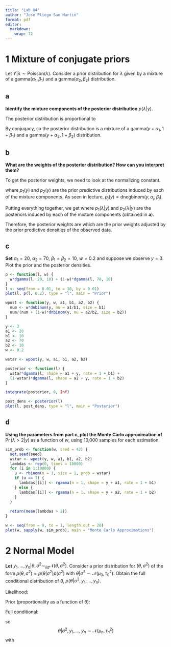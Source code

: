 ```yaml
---
title: "Lab 04"
author: "Jose Pliego San Martin"
format: pdf
editor: 
  markdown: 
    wrap: 72
---
```


# 1 Mixture of conjugate priors

Let $Y|\lambda \sim \text{Poisson}(\lambda)$. Consider a prior
distribution for $\lambda$ given by a mixture of a
$\text{gamma}(\alpha_1, \beta_1)$ and a
$\text{gamma}(\alpha_2, \beta_2)$ distribution.

## a

**Identify the mixture components of the posterior distribution**
$p(\lambda | y)$.

```{=tex}
\begin{align*}
p(\lambda) &= wp_1(\lambda) + (1-w)p_2(\lambda),\\
p_1(\lambda) &= \text{dgamma}(\lambda, \alpha_1, \beta_1),\\
p_2(\lambda) &= \text{dgamma}(\lambda, \alpha_2, \beta_2),\\
p(y|\lambda) &= \lambda^y e^{-\lambda} /y!.
\end{align*}
```
The posterior distribution is proportional to \begin{align*}
p(\lambda|y) &\propto p(\lambda)p(y|\lambda)\\
&\propto \left(wp_1(\lambda) + (1-w)p_2(\lambda)\right)p(y|\lambda)\\
&\propto wp_1(\lambda)p(y|\lambda) + (1-w)p_2(\lambda)p(y|\lambda).
\end{align*}

By conjugacy, \begin{align*}
p_1(\lambda)p(y|\lambda) \propto \text{dgamma}(\lambda, y + \alpha_1, 1 + \beta_1),\\
p_2(\lambda)p(y|\lambda) \propto \text{dgamma}(\lambda, y + \alpha_2, 1 + \beta_2),
\end{align*} so the posterior distribution is a mixture of a
$\text{gamma}(y + \alpha_1, 1 + \beta_1)$ and a
$\text{gamma}(y + \alpha_2, 1 + \beta_2)$ distribution.

## b

**What are the weights of the posterior distribution? How can you
interpret them?**

To get the posterior weights, we need to look at the normalizing
constant.

\begin{align*}
\int p(y|\lambda)p(\lambda)\mathrm{d} \lambda &= w\int p(y|\lambda)p_1(\lambda)\mathrm{d} \lambda + (1-w)\int p(y|\lambda)p_2(\lambda)\mathrm{d} \lambda\\
&= wp_1(y) + (1-w)p_2(y),
\end{align*} where $p_1(y)$ and $p_2(y)$ are the prior predictive
distributions induced by each of the mixture components. As seen in
lecture, $p_j(y) = \text{dnegbinom}(y, \alpha_j, \beta_j)$.

Putting everything together, we get \begin{align*}
p(\lambda|y) &= \frac{wp_1(\lambda)p(y|\lambda) + (1-w)p_2(\lambda)p(y|\lambda)}{wp_1(y) + (1-w)p_2(y)}\\
&= \frac{wp_1(y)\frac{p_1(\lambda)p(y|\lambda)}{p_1(y)} + (1-w)p_2(y)\frac{p_2(\lambda)p(y|\lambda)}{p_2(y)}}{wp_1(y) + (1-w)p_2(y)}\\
&= \frac{wp_1(y)}{wp_1(y) + (1-w)p_2(y)} p_1(\lambda|y) + \frac{(1-w)p_2(y)}{wp_1(y) + (1-w)p_2(y)}p_2(\lambda|y),
\end{align*} where $p_1(\lambda|y)$ and $p_2(\lambda|y)$ are the
posteriors induced by each of the mixture components (obtained in
**a**).

Therefore, the posterior weights are \begin{align*}
w^* &= \frac{wp_1(y)}{wp_1(y) + (1-w)p_2(y)},\\
1 - w^* &= \frac{(1-w)p_2(y)}{wp_1(y) + (1-w)p_2(y)},
\end{align*} which are the prior weights adjusted by the prior
predictive densities of the observed data.

## c

**Set** $\alpha_1 = 20$, $\alpha_2 = 70$, $\beta_1 = \beta_2 = 10$,
$w = 0.2$ and suppose we observe $y = 3$. Plot the prior and the
posterior densities.

```r
p <- function(l, w) {
  w*dgamma(l, 20, 10) + (1-w)*dgamma(l, 70, 10)
}
l <- seq(from = 0.01, to = 10, by = 0.01)
plot(l, p(l, 0.2), type = "l", main = "Prior")
```

```r
wpost <- function(y, w, a1, b1, a2, b2) {
  num <- w*dnbinom(y, mu = a1/b1, size = b1)
  num/(num + (1-w)*dnbinom(y, mu = a2/b2, size = b2))
}
```

```r
y <- 3
a1 <- 20
b1 <- 10
a2 <- 70
b2 <- 10
w <- 0.2

wstar <- wpost(y, w, a1, b1, a2, b2)

posterior <- function(l) {
  wstar*dgamma(l, shape = a1 + y, rate = 1 + b1) +
  (1-wstar)*dgamma(l, shape = a2 + y, rate = 1 + b2)
}

integrate(posterior, 0, Inf)

post_dens <- posterior(l)
plot(l, post_dens, type = "l", main = "Posterior")
```

## d

**Using the parameters from part c, plot the Monte Carlo approximation
of** $\Pr (\lambda > 2|y)$ as a function of $w$, using 10,000 samples
for each estimation.

```r
sim_prob <- function(w, seed = 42) {
  set.seed(seed)
  wstar <- wpost(y, w, a1, b1, a2, b2)
  lambdas <- rep(0, times = 10000)
  for (i in 1:10000) {
    u <- rbinom(n = 1, size = 1, prob = wstar)
    if (u == 1) {
      lambdas[[i]] <- rgamma(n = 1, shape = y + a1, rate = 1 + b1)
    } else {
      lambdas[[i]] <- rgamma(n = 1, shape = y + a2, rate = 1 + b2)
    }
  }
  
  return(mean(lambdas > 2))
}
```

```r
w <- seq(from = 0, to = 1, length.out = 20)
plot(w, sapply(w, sim_prob), main = "Monte Carlo Approximations")
```

# 2 Normal Model

**Let**
$y_1, \dots, y_n|\theta, \sigma^2 \sim_{iid} \mathcal{N}(\theta, \sigma^2)$.
Consider a prior distribution for $(\theta, \sigma^2)$ of the form
$p(\theta, \sigma^2)=p(\theta|\sigma^2)p(\sigma^2)$ with
$\theta|\sigma^2 \sim \mathcal{N}(\mu_0, \tau^2_0)$. Obtain the full
conditional distribution of $\theta$,
$p(\theta|\sigma^2, y_1, \dots, y_n)$.

Likelihood: \begin{align*}
p(y_1, \dots, y_n|\theta, \sigma^2) &= \prod_{i=1}^n p(y_i|\theta, \sigma^2)\\
&= (2\pi\sigma^2)^{-n/2}\exp\left(-\frac{1}{2\sigma^2}\sum_{i=1}^n (y_i - \theta)^2\right)
\end{align*}

```{=tex}
\begin{align*}
\sum_{i=1}^n (y_i - \theta)^2 &= \sum_{i=1}^n (y_i - \bar{y} + \bar{y} - \theta)^2\\
&= (n-1)s^2 + n(\bar{y}-\theta)^2
\end{align*}
```
Prior (proportionality as a function of $\theta$): \begin{align*}
p(\theta, \sigma^2) &\propto p(\theta|\sigma^2)\\
&\propto \exp\left(-\frac{1}{2\tau_0^2}(\theta - \mu_0)^2\right)
\end{align*}

Full conditional: \begin{align*}
p(\theta|\sigma^2, y_1, \dots, y_n)&\propto p(y_1, \dots, y_n|\theta, \sigma^2) p(\theta|\sigma^2)\\
&\propto \exp\left(-\frac{1}{2\sigma^2}n(\bar{y} - \theta)^2\right)\times\exp\left(-\frac{1}{2\tau_o^2}(\theta - \mu_0)^2\right)\\
&\propto \exp\left(-\frac{1}{2}\left(\frac{n(\bar{y}-\theta)^2}{\sigma^2} + \frac{(\theta - \mu_0)^2}{\tau_0^2}\right)\right)\\
&\propto \exp\left(-\frac{1}{2}\left[\theta^2 (n/\sigma^2 + 1/\tau_0^2)-2\theta(n\bar{y}/\sigma^2 + \mu_0/\tau_0^2)\right]\right)\\
&\propto \exp\left(-\frac{1}{2}\left[\frac{n}{\sigma^2}+\frac{1}{\tau_0^2}\right]\left(\theta^2 - 2\theta\frac{\bar{y}n/\sigma^2 + \mu_0/\tau_0^2}{n/\sigma^2 + 1/\tau_0^2}\right)\right)\\
&\propto \exp\left(-\frac{1}{2}\left[\frac{n}{\sigma^2}+\frac{1}{\tau_0^2}\right]\left(\theta - \frac{\bar{y}n/\sigma^2 + \mu_0/\tau_0^2}{n/\sigma^2 + 1/\tau_0^2}\right)^2\right),
\end{align*}

so
$$\theta|\sigma^2, y_1, \dots, y_n \sim \mathcal{N}(\mu_n, \tau_n^2)$$
with \begin{align*}
\tau_n^2 &= \frac{1}{n/\sigma^2+1/\tau_0^2}\\
\mu_n &= \tau_n^2 \left(\frac{n}{\sigma^2}\bar{y} + \frac{1}{\tau_0^2}\mu_0\right).
\end{align*}
